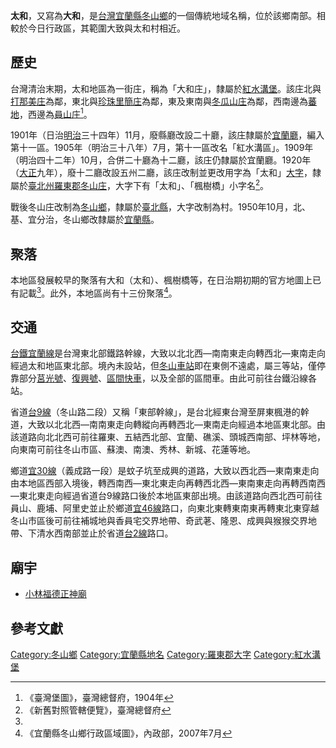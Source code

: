 {{noteTA
|1 = zh-cn:庄; zh-hk:庄; zh-tw:庄;
}}
'''太和'''，又寫為'''大和'''，是[[台灣|台灣]][[宜蘭縣|宜蘭縣]][[冬山鄉|冬山鄉]]的一個傳統地域名稱，位於該鄉南部。相較於今日行政區，其範圍大致與太和村相近。

==歷史==
台灣清治末期，太和地區為一街庄，稱為「大和庄」，隸屬於[[紅水溝堡|紅水溝堡]]。該庄北與[[打那美庄|打那美庄]]為鄰，東北與[[珍珠里簡庄|珍珠里簡庄]]為鄰，東及東南與[[冬瓜山庄|冬瓜山庄]]為鄰，西南邊為[[蕃地|蕃地]]，西邊為[[員山_(宜蘭縣冬山鄉)|員山庄]]<ref name="臺灣堡圖">《臺灣堡圖》，臺灣總督府，1904年</ref>。

1901年（日治[[明治|明治]]三十四年）11月，廢縣廳改設二十廳，該庄隸屬於[[宜蘭廳|宜蘭廳]]，編入第十一區。1905年（明治三十八年）7月，第十一區改名「紅水溝區」。1909年（明治四十二年）10月，合併二十廳為十二廳，該庄仍隸屬於宜蘭廳。1920年（[[大正|大正]]九年），廢十二廳改設五州二廳，該庄改制並更改用字為「太和」[[大字|大字]]，隸屬於[[臺北州|臺北州]][[羅東郡|羅東郡]][[冬山庄|冬山庄]]，大字下有「太和」、「楓樹橋」小字名<ref>《新舊對照管轄便覽》，臺灣總督府</ref>。

戰後冬山庄改制為[[冬山鄉|冬山鄉]]，隸屬於[[臺北縣|臺北縣]]，大字改制為村。1950年10月，北、基、宜分治，冬山鄉改隸屬於[[宜蘭縣|宜蘭縣]]。

==聚落==
本地區發展較早的聚落有大和（太和）、楓樹橋等，在日治期初期的官方地圖上已有記載<ref name="臺灣堡圖"/>。此外，本地區尚有十三份聚落<ref>《宜蘭縣冬山鄉行政區域圖》，內政部，2007年7月</ref>。

==交通==
[[台鐵|台鐵]][[宜蘭線|宜蘭線]]是台灣東北部鐵路幹線，大致以北北西—南南東走向轉西北—東南走向經過太和地區東北部。境內未設站，但[[冬山車站|冬山車站]]即在東側不遠處，屬三等站，僅停靠部分[[莒光號|莒光號]]、[[復興號列車|復興號]]、[[區間快車|區間快車]]，以及全部的區間車。由此可前往台鐵沿線各站。

省道[[台9線|台9線]]（冬山路二段）又稱「東部幹線」，是台北經東台灣至屏東楓港的幹道，大致以北北西—南南東走向轉縱向再轉西北—東南走向經過本地區東北部。由該道路向北北西可前往羅東、五結西北部、宜蘭、礁溪、頭城西南部、坪林等地，向東南可前往冬山市區、蘇澳、南澳、秀林、新城、花蓮等地。

鄉道[[宜30線|宜30線]]（義成路一段）是蚊子坑至成興的道路，大致以西北西—東南東走向由本地區西部入境後，轉西南西—東北東走向再轉西北西—東南東走向再轉西南西—東北東走向經過省道台9線路口後於本地區東部出境。由該道路向西北西可前往員山、鹿埔、阿里史並止於鄉道[[宜46線|宜46線]]路口，向東北東轉東南東再轉東北東穿越冬山市區後可前往補城地與香員宅交界地帶、奇武荖、隆恩、成興與猴猴交界地帶、下清水西南部並止於省道[[台2線|台2線]]路口。

==廟宇==
*[[小林福德正神廟|小林福德正神廟]]

==參考文獻==
{{reflist}}

{{羅東郡}}

[[Category:冬山鄉|Category:冬山鄉]]
[[Category:宜蘭縣地名|Category:宜蘭縣地名]]
[[Category:羅東郡大字|Category:羅東郡大字]]
[[Category:紅水溝堡|Category:紅水溝堡]]